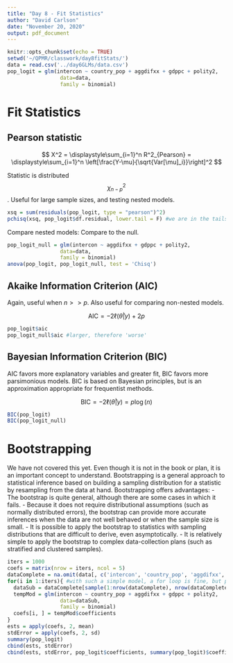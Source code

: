 ```yaml
---
title: "Day 8 - Fit Statistics"
author: "David Carlson"
date: "November 20, 2020"
output: pdf_document
---
```


```r
knitr::opts_chunk$set(echo = TRUE)
setwd('~/QPMR/classwork/day8fitStats/')
data = read.csv('../day6GLMs/data.csv')
pop_logit = glm(intercon ~ country_pop + aggdifxx + gdppc + polity2, 
                 data=data,
                 family = binomial)
```

# Fit Statistics

## Pearson statistic

$$
X^2 = \displaystyle\sum_{i=1}^n R^2_{Pearson} = \displaystyle\sum_{i=1}^n \left[\frac{Y-\mu}{\sqrt{Var[\mu]_i}}\right]^2
$$

Statistic is distributed $$\chi^2_{n-p}$$. Useful for large sample sizes, and testing nested models.

```r
xsq = sum(residuals(pop_logit, type = "pearson")^2)
pchisq(xsq, pop_logit$df.residual, lower.tail = F) #we are in the tails, but this is not really an appropriate test for binomial data
```

Compare nested models: Compare to the null.

```r
pop_logit_null = glm(intercon ~ aggdifxx + gdppc + polity2, 
                 data=data,
                 family = binomial)
anova(pop_logit, pop_logit_null, test = 'Chisq')
```

## Akaike Information Criterion (AIC)

Again, useful when $n>>p$. Also useful for comparing non-nested models.

$$
\text{AIC} = -2\ell(\hat{\theta} | y) + 2p
$$

```r
pop_logit$aic
pop_logit_null$aic #larger, therefore 'worse'
```

## Bayesian Information Criterion (BIC)

AIC favors more explanatory variables and greater fit, BIC favors more parsimonious models. BIC is based on Bayesian principles, but is an approximation appropriate for frequentist methods.

$$
\text{BIC} = -2\ell(\hat{\theta}|y) = p\log(n)
$$

```r
BIC(pop_logit)
BIC(pop_logit_null)
```

# Bootstrapping

We have not covered this yet. Even though it is not in the book or plan, it is an important concept to understand. Bootstrapping is a general approach to statistical inference based on building a sampling distribution for a statistic by resampling from the data at hand. Bootstrapping offers advantages:
- The bootstrap is quite general, although there are some cases in which it fails.
- Because it does not require distributional assumptions (such as normally distributed errors), the bootstrap can provide more accurate inferences when the data are not well behaved or when the sample size is small.
- It is possible to apply the bootstrap to statistics with sampling distributions that are difficult to derive, even asymptotically.
- It  is  relatively  simple  to  apply  the  bootstrap  to  complex  data-collection plans (such as stratified and clustered samples).

```r
iters = 1000
coefs = matrix(nrow = iters, ncol = 5)
dataComplete = na.omit(data[, c('intercon', 'country_pop', 'aggdifxx', 'gdppc', 'polity2')])
for(i in 1:iters){ #with such a simple model, a for loop is fine, but parallelize for more complex models
  dataSub = dataComplete[sample(1:nrow(dataComplete), nrow(dataComplete), replace = T),]
  tempMod = glm(intercon ~ country_pop + aggdifxx + gdppc + polity2, 
                 data=dataSub,
                 family = binomial)
  coefs[i, ] = tempMod$coefficients
}
ests = apply(coefs, 2, mean)
stdError = apply(coefs, 2, sd)
summary(pop_logit)
cbind(ests, stdError)
cbind(ests, stdError, pop_logit$coefficients, summary(pop_logit)$coefficients[, 2])
```
